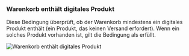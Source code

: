 ### Warenkorb enthält digitales Produkt

Diese Bedingung überprüft, ob der Warenkorb mindestens ein digitales Produkt enthält (ein Produkt, das keinen Versand erfordert). Wenn ein solches Produkt vorhanden ist, gilt die Bedingung als erfüllt.

<img
  src="/images/essentials/condition-sets/cart-has-digital-product.webp"
  alt="Warenkorb enthält digitales Produkt"
/>

